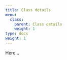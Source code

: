 ```yaml
---
title: Class details
menu:
  class:
    parent: Class details
    weight: 1
type: docs
weight: 1
---
```


Here...
